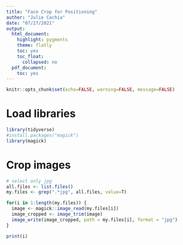 ```yaml
---
title: "Face Crop for Positioning"
author: "Julie Cachia"
date: "07/27/2021"
output:
  html_document:
    highlight: pygments
    theme: flatly
    toc: yes
    toc_float:
      collapsed: no
  pdf_document:
    toc: yes
---
```


```r
knitr::opts_chunk$set(echo=FALSE, warning=FALSE, message=FALSE)
```

# Load libraries

```r
library(tidyverse)
#install.packages("magick")
library(magick)
```

# Crop images

```r
# select only jpg
all.files <- list.files()
my.files <- grep(".*jpg", all.files, value=T)

for(i in 1:length(my.files)) {
  image <- magick::image_read(my.files[i])
  image_cropped <- image_trim(image)
  image_write(image_cropped, path = my.files[i], format = "jpg")
}

print(i)
```
